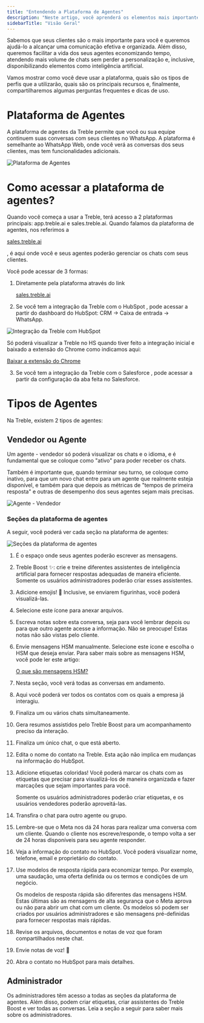 ```yaml
---
title: "Entendendo a Plataforma de Agentes"
description: "Neste artigo, você aprenderá os elementos mais importantes da plataforma de agentes da Treble, com o objetivo de que você e sua equipe aproveitem ao máximo e consigam uma comunicação efetiva com seus clientes."
sidebarTitle: "Visão Geral"
---
```


Sabemos que seus clientes são o mais importante para você e queremos ajudá-lo a alcançar uma comunicação efetiva e organizada. Além disso, queremos facilitar a vida dos seus agentes economizando tempo, atendendo mais volume de chats sem perder a personalização e, inclusive, disponibilizando elementos como inteligência artificial.

Vamos mostrar como você deve usar a plataforma, quais são os tipos de perfis que a utilizarão, quais são os principais recursos e, finalmente, compartilharemos algumas perguntas frequentes e dicas de uso.

# Plataforma de Agentes

A plataforma de agentes da Treble permite que você ou sua equipe continuem suas conversas com seus clientes no WhatsApp. A plataforma é semelhante ao WhatsApp Web, onde você verá as conversas dos seus clientes, mas tem funcionalidades adicionais.

<img src="/images/agent-platform.png" alt="Plataforma de Agentes" />

# Como acessar a plataforma de agentes?

Quando você começa a usar a Treble, terá acesso a 2 plataformas principais: app.treble.ai e sales.treble.ai. Quando falamos da plataforma de agentes, nos referimos a <a class="article-link" href="https://sales.treble.ai"><p>sales.treble.ai</p><Icon icon="arrow-up-right-from-square" iconType="solid" /></a>, é aqui onde você e seus agentes poderão gerenciar os chats com seus clientes.

Você pode acessar de 3 formas:

1. Diretamente pela plataforma através do link <a class="article-link" href="https://sales.treble.ai"><p>sales.treble.ai</p><Icon icon="arrow-up-right-from-square" iconType="solid" /></a>
2. Se você tem a integração da Treble com o HubSpot <Icon icon="hubspot" iconType="brands" />, pode acessar a partir do dashboard do HubSpot: CRM -> Caixa de entrada -> WhatsApp.

<img src="/images/agent-platform-1.gif" alt="Integração da Treble com HubSpot" />

<Warning>Só poderá visualizar a Treble no HS quando tiver feito a integração inicial e baixado a extensão do Chrome como indicamos aqui: <a class="article-link" href="/pt/docs/integrations/hubspot/install"><p>Baixar a extensão do Chrome</p><Icon icon="arrow-up-right-from-square" iconType="solid" /></a></Warning>

3. Se você tem a integração da Treble com o Salesforce <Icon icon="salesforce" iconType="brands" />, pode acessar a partir da configuração da aba feita no Salesforce.

# Tipos de Agentes

Na Treble, existem 2 tipos de agentes:

## Vendedor ou Agente

Um agente - vendedor só poderá visualizar os chats e o idioma, e é fundamental que se coloque como "ativo" para poder receber os chats.

Também é importante que, quando terminar seu turno, se coloque como inativo, para que um novo chat entre para um agente que realmente esteja disponível, e também para que depois as métricas de "tempos de primeira resposta" e outras de desempenho dos seus agentes sejam mais precisas.

<img src="/images/agent-platform-2.png" alt="Agente - Vendedor" />

### Seções da plataforma de agentes

A seguir, você poderá ver cada seção na plataforma de agentes:

<img src="/images/agent-platform-3.png" alt="Seções da plataforma de agentes" />

1. É o espaço onde seus agentes poderão escrever as mensagens.
2. Treble Boost ✨: crie e treine diferentes assistentes de inteligência artificial para fornecer respostas adequadas de maneira eficiente.
    <Warning>Somente os usuários administradores poderão criar esses assistentes.</Warning>

3. Adicione emojis! 🚀 Inclusive, se enviarem figurinhas, você poderá visualizá-las.
4. Selecione este ícone para anexar arquivos.
5. Escreva notas sobre esta conversa, seja para você lembrar depois ou para que outro agente acesse a informação. Não se preocupe! Estas notas não são vistas pelo cliente.
6. Envie mensagens HSM manualmente. Selecione este ícone e escolha o HSM que deseja enviar. Para saber mais sobre as mensagens HSM, você pode ler este artigo: <a class="article-link" href="/pt/docs/meta/hsm-templates"><p>O que são mensagens HSM?</p><Icon icon="arrow-up-right-from-square" iconType="solid" /></a>
7. Nesta seção, você verá todas as conversas em andamento.
8. Aqui você poderá ver todos os contatos com os quais a empresa já interagiu.
9. Finaliza um ou vários chats simultaneamente.
10. Gera resumos assistidos pelo Treble Boost para um acompanhamento preciso da interação.
11. Finaliza um único chat, o que está aberto.
12. Edita o nome do contato na Treble. Esta ação não implica em mudanças na informação do HubSpot.
13. Adicione etiquetas coloridas! Você poderá marcar os chats com as etiquetas que precisar para visualizá-los de maneira organizada e fazer marcações que sejam importantes para você.

    <Warning>Somente os usuários administradores poderão criar etiquetas, e os usuários vendedores poderão aproveitá-las.</Warning>

14. Transfira o chat para outro agente ou grupo.
15. Lembre-se que o Meta nos dá 24 horas para realizar uma conversa com um cliente. Quando o cliente nos escreve/responde, o tempo volta a ser de 24 horas disponíveis para seu agente responder.
16. Veja a informação do contato no HubSpot. Você poderá visualizar nome, telefone, email e proprietário do contato.
17. Use modelos de resposta rápida para economizar tempo. Por exemplo, uma saudação, uma oferta definida ou os termos e condições de um negócio.

    <Warning>Os modelos de resposta rápida são diferentes das mensagens HSM. Estas últimas são as mensagens de alta segurança que o Meta aprova ou não para abrir um chat com um cliente. Os modelos só podem ser criados por usuários administradores e são mensagens pré-definidas para fornecer respostas mais rápidas.</Warning>

18. Revise os arquivos, documentos e notas de voz que foram compartilhados neste chat.
19. Envie notas de voz! 🎤
20. Abra o contato no HubSpot para mais detalhes.

## Administrador

Os administradores têm acesso a todas as seções da plataforma de agentes. Além disso, podem criar etiquetas, criar assistentes do Treble Boost e ver todas as conversas. Leia a seção a seguir para saber mais sobre os administradores. 